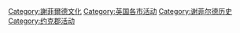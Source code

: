 [[Category:謝菲爾德文化|Category:謝菲爾德文化]]
[[Category:英国各市活动|Category:英国各市活动]]
[[Category:谢菲尔德历史|Category:谢菲尔德历史]]
[[Category:约克郡活动|Category:约克郡活动]]